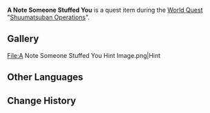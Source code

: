 {{Item Infobox
|id           = 101660
|image        = Item Qingzhou's Signature.png
|type         = Quest Items
|description  = As you were walking down the streets on [[Inazuma]], someone stuffed this note onto your person. Two strange symbols are drawn on it.
|source1      = [[Shuumatsuban Operations]]
}}
'''A Note Someone Stuffed You''' is a quest item during the [[World Quest]] "[[Shuumatsuban Operations]]".
==Gallery==
<gallery hideaddbutton="true" captionalign="center">
File:A Note Someone Stuffed You Hint Image.png|Hint
</gallery>
==Other Languages==
{{Other Languages|default_hidden=1
|en      = A Note Someone Stuffed You
|zhs     = 被人塞在身上的纸片
|zhs_rm  = Bèi Rén Sāi Zài Shēnshang De Zhǐpiàn
|zht     = 被人塞在身上的紙片
|zht_rm  = Bèi Rén Sāi Zài Shēnshang De Zhǐpiàn
|ja      = 無理やり渡された紙切れ
|ja_rm   = Muriyari Watasareta Kamikire
|ko      = 누군가가 집어넣은 쪽지
|ko_rm   = 
|es      = Pedazo de papel desconocido
|fr      = Note transmise discrètement
<!-- |fr_tl   = Discreetly Transmitted Note -->
|ru      = Подсунутая записка
|th      = กระดาษที่ถูกใครบางคนแอบยัดไว้
|th_rm   = 
|vi      = Mẩu Giấy Bị Nhét Vào Người
|de      = Notiz, die jemand dir zugesteckt hat
|id      = Catatan yang Diselipkan Seseorang Padamu
|pt      = Uma nota que alguém lhe passou discretamente
}}

==Change History==
{{Change History|2.4}}